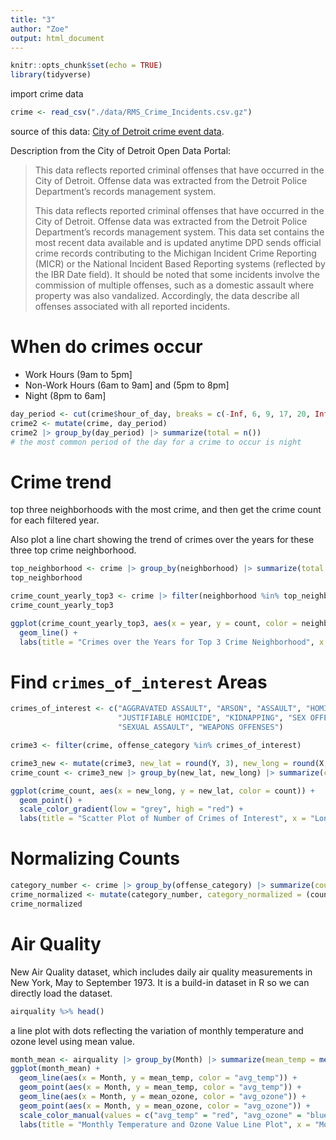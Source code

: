 ```yaml
---
title: "3"
author: "Zoe"
output: html_document
---
```


```r
knitr::opts_chunk$set(echo = TRUE)
library(tidyverse)
```


import crime data 
```r
crime <- read_csv("./data/RMS_Crime_Incidents.csv.gz")
```

source of this data: [City of Detroit crime event data](https://data.detroitmi.gov/datasets/detroitmi::rms-crime-incidents/explore).

Description from the City of Detroit Open Data Portal:

> This data reflects reported criminal offenses that have occurred in the City of Detroit. Offense data was extracted from the Detroit Police Department's records management system.
>
> This data reflects reported criminal offenses that have occurred in the City of Detroit. Offense data was extracted from the Detroit Police Department's records management system. This data set contains the most recent data available and is updated anytime DPD sends official crime records contributing to the Michigan Incident Crime Reporting (MICR) or the National Incident Based Reporting systems (reflected by the IBR Date field). It should be noted that some incidents involve the commission of multiple offenses, such as a domestic assault where property was also vandalized. Accordingly, the data describe all offenses associated with all reported incidents.


# When do crimes occur

* Work Hours (9am to 5pm]
* Non-Work Hours (6am to 9am] and (5pm to 8pm]
* Night (8pm to 6am]

```r
day_period <- cut(crime$hour_of_day, breaks = c(-Inf, 6, 9, 17, 20, Inf), labels = c("Night", "Non-Work Hours", "Work Hours", "Non-Work Hours", "Night"))
crime2 <- mutate(crime, day_period)
crime2 |> group_by(day_period) |> summarize(total = n())
# the most common period of the day for a crime to occur is night
```


# Crime trend

top three neighborhoods with the most crime, and then get the crime count for each filtered year.

Also plot a line chart showing the trend of crimes over the years for these three top crime neighborhood.

```r
top_neighborhood <- crime |> group_by(neighborhood) |> summarize(total = n()) |> arrange(desc(total)) |> head(3)
top_neighborhood

crime_count_yearly_top3 <- crime |> filter(neighborhood %in% top_neighborhood$neighborhood, year >= 2016, year <= 2022) |> group_by(neighborhood, year) |> summarize(count = n(), .groups = 'drop')
crime_count_yearly_top3

ggplot(crime_count_yearly_top3, aes(x = year, y = count, color = neighborhood, group = neighborhood)) +
  geom_line() +
  labs(title = "Crimes over the Years for Top 3 Crime Neighborhood", x = "Year", y = "Number of Crimes")
```

# Find `crimes_of_interest` Areas 

```r
crimes_of_interest <- c("AGGRAVATED ASSAULT", "ARSON", "ASSAULT", "HOMICIDE", 
                        "JUSTIFIABLE HOMICIDE", "KIDNAPPING", "SEX OFFENSES", 
                        "SEXUAL ASSAULT", "WEAPONS OFFENSES")

crime3 <- filter(crime, offense_category %in% crimes_of_interest)

crime3_new <- mutate(crime3, new_lat = round(Y, 3), new_long = round(X, 3))
crime_count <- crime3_new |> group_by(new_lat, new_long) |> summarize(count = n(), .groups = 'drop')

ggplot(crime_count, aes(x = new_long, y = new_lat, color = count)) +
  geom_point() +
  scale_color_gradient(low = "grey", high = "red") + 
  labs(title = "Scatter Plot of Number of Crimes of Interest", x = "Longitude", y = "Latitude")
```


# Normalizing Counts

```r
category_number <- crime |> group_by(offense_category) |> summarize(count = n())
crime_normalized <- mutate(category_number, category_normalized = (count - min(count))/(max(count) - min(count)))
crime_normalized
```



# Air Quality

New Air Quality dataset, which includes daily air quality measurements in New York, May to September 1973. It is a build-in dataset in R so we can directly load the dataset.

```r
airquality %>% head()

```

a line plot with dots reflecting the variation of monthly temperature and ozone level using mean value.

```r
month_mean <- airquality |> group_by(Month) |> summarize(mean_temp = mean(Temp, na.rm = TRUE), mean_ozone = mean(Ozone, na.rm = TRUE))
ggplot(month_mean) +
  geom_line(aes(x = Month, y = mean_temp, color = "avg_temp")) +
  geom_point(aes(x = Month, y = mean_temp, color = "avg_temp")) + 
  geom_line(aes(x = Month, y = mean_ozone, color = "avg_ozone")) +
  geom_point(aes(x = Month, y = mean_ozone, color = "avg_ozone")) +
  scale_color_manual(values = c("avg_temp" = "red", "avg_ozone" = "blue")) +
  labs(title = "Monthly Temperature and Ozone Value Line Plot", x = "Month", y = "Avergae Values", color = "Feature")
```


